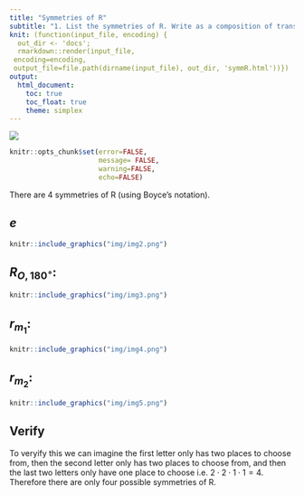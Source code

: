 ```yaml
---
title: "Symmetries of R"
subtitle: "1. List the symmetries of R. Write as a composition of translations, reflections, and rotations. "
knit: (function(input_file, encoding) {
  out_dir <- 'docs';
  rmarkdown::render(input_file,
 encoding=encoding,
 output_file=file.path(dirname(input_file), out_dir, 'symmR.html'))})
output:
  html_document:
    toc: true
    toc_float: true
    theme: simplex
---
```


![](https://media.giphy.com/media/YnHg3U08RcCJ34OhpJ/giphy.gif)

```r
knitr::opts_chunk$set(error=FALSE, 
                      message= FALSE,
                      warning=FALSE,
                      echo=FALSE)
```

There are 4 symmetries of R (using Boyce's notation). 

## $e$

```r
knitr::include_graphics("img/img2.png")
```

## $R_{O,180^\circ}$:

```r
knitr::include_graphics("img/img3.png")
```

## $r_{m_1}$:
```r
knitr::include_graphics("img/img4.png")
```

## $r_{m_2}$: 

```r
knitr::include_graphics("img/img5.png")
```

## Verify

To veryify this we can imagine the first letter only has two places to choose from, then the second letter only has two places to choose from, and then the last two letters only have one place to choose i.e. $2\cdot 2\cdot 1\cdot 1=4$. Therefore there are only four possible symmetries of R. 